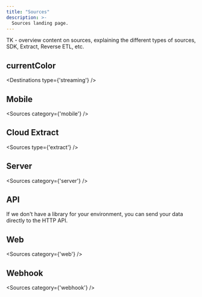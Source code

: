 ```yaml
---
title: "Sources"
description: >-
  Sources landing page.
---
```


TK - overview content on sources, explaining the different types of sources, SDK, Extract, Reverse ETL, etc.


## currentColor

<Destinations
  type={'streaming'}
/>


## Mobile



<Sources
  category={'mobile'}
/>

## Cloud Extract

<Sources
  type={'extract'}
/>

## Server

<Sources
  category={'server'}
/>

## API

If we don't have a library for your environment, you can send your data directly to the HTTP API. 

## Web

<Sources
  category={'web'}
/>

## Webhook

<Sources
  category={'webhook'}
/>



